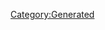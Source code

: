 {{Database/Costume/CostumeInfo
 |ID=333
 |DivaId=2
 |PrismCostumeId=33
 |Enabled=2
 |SkillId=40
 |EODICFLJAKO=False
 |AGBPBDODKBK=1
 |HMCOGDICFNB=1
 |LevelMax=0
 |HGBJODBCJDA=0
 |EGLDFPILJLG=0
 |GLEEPAFMPLO=False
 |IIELLEPEEFH=7440
}}
[[Category:Generated]]
